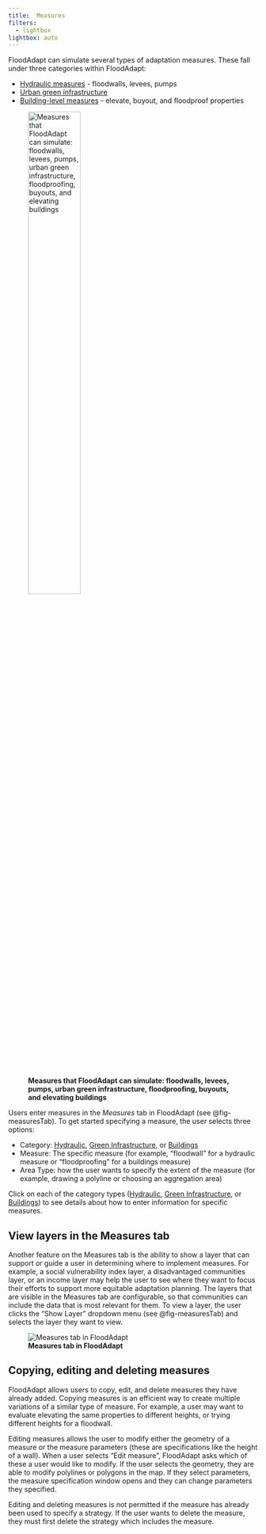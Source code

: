 ```yaml
---
title: 	Measures
filters:
  - lightbox
lightbox: auto
---
```

FloodAdapt can simulate several types of adaptation measures. These fall under three categories within FloodAdapt:

* [Hydraulic measures](hydraulic.qmd) - floodwalls, levees, pumps
* [Urban green infrastructure](green_infra.qmd)
* [Building-level measures](buildings.qmd) - elevate, buyout, and floodproof properties

![**Measures that FloodAdapt can simulate: floodwalls, levees, pumps, urban green infrastructure, floodproofing, buyouts, and elevating buildings**](../../_static/images/measures.png){width=50% fig-align=left #fig-measures}

Users enter measures in the *Measures* tab in FloodAdapt (see @fig-measuresTab). To get started specifying a measure, the user selects three options: 

* Category: [Hydraulic](hydraulic.qmd), [Green Infrastructure](green_infra.qmd), or [Buildings](buildings.qmd)
* Measure: The specific measure (for example, "floodwall" for a hydraulic measure or "floodproofing" for a buildings measure)
* Area Type: how the user wants to specify the extent of the measure (for example, drawing a polyline or choosing an aggregation area)

Click on each of the category types ([Hydraulic](hydraulic.qmd), [Green Infrastructure](green_infra.qmd), or [Buildings](buildings.qmd)) to see details about how to enter information for specific measures. 

## View layers in the Measures tab
Another feature on the Measures tab is the ability to show a layer that can support or guide a user in determining where to implement measures. For example, a social vulnerability index layer, a disadvantaged communities layer, or an income layer may help the user to see where they want to focus their efforts to support more equitable adaptation planning. The layers that are visible in the Measures tab are configurable, so that communities can include the data that is most relevant for them. To view a layer, the user clicks the "Show Layer" dropdown menu (see @fig-measuresTab) and selects the layer they want to view.

![**Measures tab in FloodAdapt**](../../_static/images/measures_generalTab.png){#fig-measuresTab}

## Copying, editing and deleting measures
FloodAdapt allows users to copy, edit, and delete measures they have already added. Copying measures is an efficient way to create multiple variations of a similar type of measure. For example, a user may want to evaluate elevating the same properties to different heights, or trying different heights for a floodwall. 

Editing measures allows the user to modify either the geometry of a measure or the measure parameters (these are specifications like the height of a wall). When a user selects "Edit measure", FloodAdapt asks which of these a user would like to modify. If the user selects the geometry, they are able to modify polylines or polygons in the map. If they select parameters, the measure specification window opens and they can change parameters they specified. 

Editing and deleting measures is not permitted if the measure has already been used to specify a strategy. If the user wants to delete the measure, they must first delete the strategy which includes the measure. 
